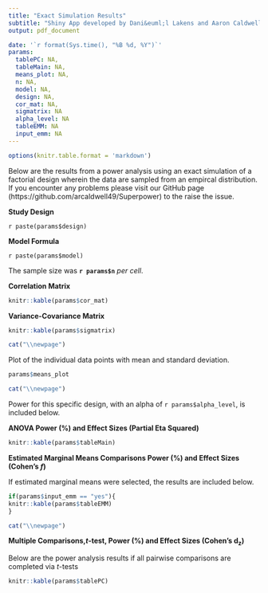 ```yaml
---
title: "Exact Simulation Results"
subtitle: "Shiny App developed by Dani&euml;l Lakens and Aaron Caldwell"
output: pdf_document

date: '`r format(Sys.time(), "%B %d, %Y")`'
params:
  tablePC: NA,
  tableMain: NA,
  means_plot: NA,
  n: NA,
  model: NA,
  design: NA,
  cor_mat: NA,
  sigmatrix: NA
  alpha_level: NA
  tableEMM: NA
  input_emm: NA
---
```



```r
options(knitr.table.format = 'markdown')
```


Below are the results from a power analysis using an exact simulation of a factorial design wherein the data are sampled from an empircal distribution. If you encounter any problems please visit our GitHub page (https://github.com/arcaldwell49/Superpower) to the raise the issue.

**Study Design**

`r paste(params$design)`

**Model Formula** 

`r paste(params$model)`

The sample size was **`r params$n`** *per cell*.

**Correlation Matrix**
```r
knitr::kable(params$cor_mat)
```

**Variance-Covariance Matrix**
```r
knitr::kable(params$sigmatrix)
```

```r
cat("\\newpage")
```

Plot of the individual data points with mean and standard deviation.

```r
params$means_plot
```


```r
cat("\\newpage")
```

Power for this specific design, with an alpha of `r params$alpha_level`, is included below.

**ANOVA Power (%) and Effect Sizes (Partial Eta Squared)**

```r
knitr::kable(params$tableMain)

```

**Estimated Marginal Means Comparisons Power (%) and Effect Sizes (Cohen's *f*)**

If estimated marginal means were selected, the results are included below. 

```r
if(params$input_emm == "yes"){
knitr::kable(params$tableEMM)
}
```

```r
cat("\\newpage")
```

**Multiple Comparisons,*t*-test, Power (%) and Effect Sizes (Cohen's d~z~)**

Below are the power analysis results if all pairwise comparisons are completed via *t*-tests

```r
knitr::kable(params$tablePC)
```




